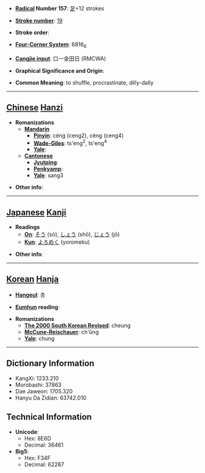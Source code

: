 * '''[[Wiktionary:Chinese radical index| Radical]] Number 157''': [[Wiktionary:Chinese radical index 足|足]]+12 strokes

* '''[[Wiktionary:Chinese total strokes index|Stroke number]]''': [[Wiktionary:Chinese total strokes index 19|19]]

* '''Stroke order''': 

* '''[[Wiktionary:Chinese four corner index|Four-Corner System]]''': 6816<sub>6</sub>

* '''[[Wiktionary:Chinese Cangjie index|Cangjie input]]''': 口一金田日 (RMCWA)

* '''Graphical Significance and Origin''': 

* '''Common Meaning''': to shuffle, procrastinate, dilly-dally

----

== [[Chinese]] [[Hanzi]] ==

* '''Romanizations'''
** '''[[Mandarin]]'''
*** '''[[Pinyin]]''': céng (ceng2), cèng (ceng4)
*** '''[[Wade-Giles]]''': ts'eng<sup>2</sup>, ts'eng<sup>4</sup>
*** '''[[Yale]]''': 
** '''[[Cantonese]]'''
*** '''[[Jyutping]]''':
*** '''[[Penkyamp]]''': 
*** '''[[Yale]]''': sang3

* '''Other info''': 

----

== [[Japanese]] [[Kanji]] ==

* '''Readings'''
** '''[[On]]''': [[そう]] (sō), [[しょう]] (shō), [[じょう]] (jō)
** '''[[Kun]]''': [[よろめく]] (yoromeku)

* '''Other info''':  

----

== [[Korean]] [[Hanja]] ==

* '''[[Hangeul]]''': 층

* '''[[Eumhun]] reading''': 

* '''Romanizations'''
** '''[[The 2000 South Korean Revised Romanization|The 2000 South Korean Revised]]''': cheung
** '''[[McCune-Reischauer]]''': ch'ŭng
** '''[[Yale]]''': chung

----

== Dictionary Information ==

* KangXi: 1233.210
* Morobashi: 37863
* Dae Jaweon: 1705.320
* Hanyu Da Zidian: 63742.010

== Technical Information ==

* '''Unicode''':
** Hex: 8E6D
** Decimal: 36461
* '''Big5''':
** Hex: F34F
** Decimal: 62287